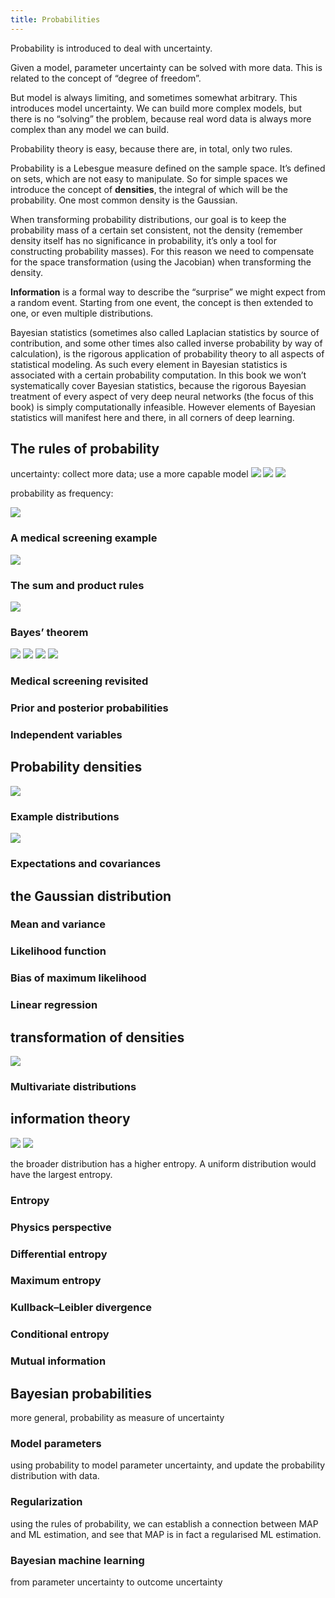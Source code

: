 ```yaml
---
title: Probabilities
---
```


Probability is introduced to deal with uncertainty.

Given a model, parameter uncertainty can be solved with more data. This is related to the concept of "degree of freedom".

But model is always limiting, and sometimes somewhat arbitrary. This introduces model uncertainty. We can build more complex models, but there is no "solving" the problem, because real word data is always more complex than any model we can build.

Probability theory is easy, because there are, in total, only two rules. 

Probability is a Lebesgue measure defined on the sample space. It's defined on sets, which are not easy to manipulate. So for simple spaces we introduce the concept of **densities**, the integral of which will be the probability. One most common density is the Gaussian.

When transforming probability distributions, our goal is to keep the probability mass of a certain set consistent, not the density (remember density itself has no significance in probability, it's only a tool for constructing probability masses). For this reason we need to compensate for the space transformation (using the Jacobian) when transforming the density.

**Information** is a formal way to describe the "surprise" we might expect from a random event. Starting from one event, the concept is then extended to one, or even multiple distributions. 

Bayesian statistics (sometimes also called Laplacian statistics by source of contribution, and some other times also called inverse probability by way of calculation), is the rigorous application of probability theory to all aspects of statistical modeling. As such every element in Bayesian statistics is associated with a certain probability computation. In this book we won't systematically cover Bayesian statistics, because the rigorous Bayesian treatment of every aspect of very deep neural networks (the focus of this book) is simply computationally infeasible. However elements of Bayesian statistics will manifest here and there, in all corners of deep learning.

## The rules of probability

uncertainty: collect more data; use a more capable model
![](./img/DLFC/Chapter-2/Figure_1_a.png)
![](./img/DLFC/Chapter-2/Figure_1_b.png)
![](./img/DLFC/Chapter-2/Figure_1_c.png)

probability as frequency: 

![](./img/DLFC/Chapter-2/Figure_2.png)

### A medical screening example

![](./img/DLFC/Chapter-2/Figure_3.png)

### The sum and product rules

![](./img/DLFC/Chapter-2/Figure_4.png)

### Bayes' theorem

![](./img/DLFC/Chapter-2/Figure_5_a.png)
![](./img/DLFC/Chapter-2/Figure_5_b.png)
![](./img/DLFC/Chapter-2/Figure_5_c.png)
![](./img/DLFC/Chapter-2/Figure_5_d.png)

### Medical screening revisited

### Prior and posterior probabilities

### Independent variables

## Probability densities

![](./img/DLFC/Chapter-2/Figure_6.png)

### Example distributions

![](./img/DLFC/Chapter-2/Figure_7.png)

### Expectations and covariances

## the Gaussian distribution

### Mean and variance

### Likelihood function

### Bias of maximum likelihood

### Linear regression

## transformation of densities

![](./img/DLFC/Chapter-2/Figure_12.png)

### Multivariate distributions

## information theory

![](./img/DLFC/Chapter-2/Figure_14_a.png)
![](./img/DLFC/Chapter-2/Figure_14_b.png)

the broader distribution has a higher entropy. A uniform distribution would have the largest entropy.

### Entropy

### Physics perspective

### Differential entropy

### Maximum entropy

### Kullback--Leibler divergence

### Conditional entropy

### Mutual information

## Bayesian probabilities

more general, probability as measure of uncertainty

### Model parameters

using probability to model parameter uncertainty, and update the
probability distribution with data.

### Regularization

using the rules of probability, we can establish a connection between
MAP and ML estimation, and see that MAP is in fact a regularised ML
estimation.

### Bayesian machine learning

from parameter uncertainty to outcome uncertainty
